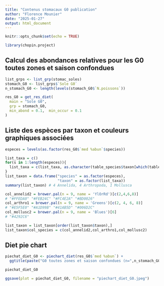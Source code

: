 ```yaml
---
title: "Contenus stomacaux G0 publication"
author: "Florence Mounier"
date: "2025-01-27"
output: html_document
---
```


```r
knitr::opts_chunk$set(echo = TRUE)
```


```r
library(chopin.project)
```

## Calcul des abondances relatives pour les G0 toutes zones et saison confondues
```r
list_grps <- list_grp(stomac_soles)
stomach_G0 <- list_grps$`Sole G0`
n_stomach_G0 <- length(levels(stomach_G0$`N.poissons`))

res_G0 = get_res_diet(
  main = "Sole G0",
  grp = stomach_G0,
  min_abond = 0.1,  min_occur = 0.1
)
```

## Liste des espèces par taxon et couleurs graphiques associées
```r
especes = levels(as.factor(res_G0$`med %abun`$species))

list_taxa = c()
for(s in 1:length(especes)){
  list_taxa = c(list_taxa, as.character(table_species$taxon[which(table_species$species==especes[s])]))
}
list_taxon = data.frame("species" = as.factor(especes), 
                        "taxon" = as.factor(list_taxa))
summary(list_taxon) # 4 Annelida, 4 Arthropoda, 1 Mollusca

col_annelid2 = brewer.pal(n = 9, name = 'YlOrRd')[c(2,4,6,8)]
# "#FFEDA0" "#FEB24C" "#FC4E2A" "#BD0026"
col_arthro1 = brewer.pal(n = 9, name = 'Greens')[c(2, 4, 6, 8)]
# "#E5F5E0" "#A1D99B" "#41AB5D" "#006D2C" 
col_mollusc2 = brewer.pal(n = 9, name = 'Blues')[6]
# "#4292C6" 

list_taxon = list_taxon[order(list_taxon$taxon),]
list_taxon$col_species = c(col_annelid2,col_arthro1,col_mollusc2)
```

## Diet pie chart

```r
piechat_diet_G0 <- piechart_diet(res_G0$`med %abun`) + 
  ggtitle(paste("G0 toutes zones et saison confondues (n=",n_stomach_G0, ")", sep = ""))

piechat_diet_G0

ggsave(plot = piechat_diet_G0, filename = "piechart_diet_G0.jpeg")
```

